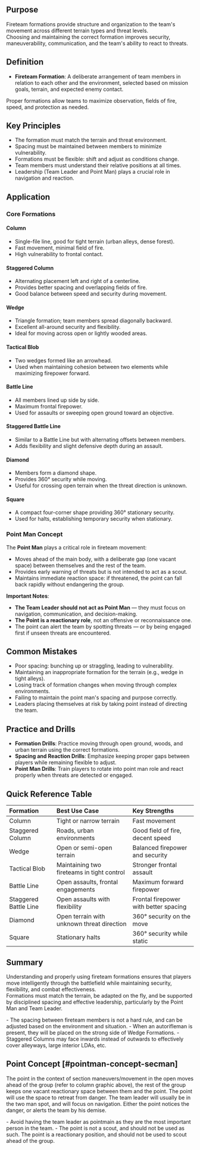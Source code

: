 
## Purpose

Fireteam formations provide structure and organization to the team's movement across different terrain types and threat levels.  
Choosing and maintaining the correct formation improves security, maneuverability, communication, and the team's ability to react to threats.

## Definition

- **Fireteam Formation**: A deliberate arrangement of team members in relation to each other and the environment, selected based on mission goals, terrain, and expected enemy contact.

Proper formations allow teams to maximize observation, fields of fire, speed, and protection as needed.

## Key Principles

- The formation must match the terrain and threat environment.
- Spacing must be maintained between members to minimize vulnerability.
- Formations must be flexible: shift and adjust as conditions change.
- Team members must understand their relative positions at all times.
- Leadership (Team Leader and Point Man) plays a crucial role in navigation and reaction.

## Application

### Core Formations

<FormationsGallery />

#### Column

- Single-file line, good for tight terrain (urban alleys, dense forest).
- Fast movement, minimal field of fire.
- High vulnerability to frontal contact.

#### Staggered Column

- Alternating placement left and right of a centerline.
- Provides better spacing and overlapping fields of fire.
- Good balance between speed and security during movement.

#### Wedge

- Triangle formation; team members spread diagonally backward.
- Excellent all-around security and flexibility.
- Ideal for moving across open or lightly wooded areas.

#### Tactical Blob

- Two wedges formed like an arrowhead.
- Used when maintaining cohesion between two elements while maximizing firepower forward.

#### Battle Line

- All members lined up side by side.
- Maximum frontal firepower.
- Used for assaults or sweeping open ground toward an objective.

#### Staggered Battle Line

- Similar to a Battle Line but with alternating offsets between members.
- Adds flexibility and slight defensive depth during an assault.

#### Diamond

- Members form a diamond shape.
- Provides 360° security while moving.
- Useful for crossing open terrain when the threat direction is unknown.

#### Square

- A compact four-corner shape providing 360° stationary security.
- Used for halts, establishing temporary security when stationary.

### Point Man Concept

The **Point Man** plays a critical role in fireteam movement:

- Moves ahead of the main body, with a deliberate gap (one vacant space) between themselves and the rest of the team.
- Provides early warning of threats but is not intended to act as a scout.
- Maintains immediate reaction space: if threatened, the point can fall back rapidly without endangering the group.

**Important Notes**:

- **The Team Leader should not act as Point Man** — they must focus on navigation, communication, and decision-making.
- **The Point is a reactionary role**, not an offensive or reconnaissance one.
- The point can alert the team by spotting threats — or by being engaged first if unseen threats are encountered.

## Common Mistakes

- Poor spacing: bunching up or straggling, leading to vulnerability.
- Maintaining an inappropriate formation for the terrain (e.g., wedge in tight alleys).
- Losing track of formation changes when moving through complex environments.
- Failing to maintain the point man's spacing and purpose correctly.
- Leaders placing themselves at risk by taking point instead of directing the team.

## Practice and Drills

- **Formation Drills**: Practice moving through open ground, woods, and urban terrain using the correct formations.
- **Spacing and Reaction Drills**: Emphasize keeping proper gaps between players while remaining flexible to adjust.
- **Point Man Drills**: Train players to rotate into point man role and react properly when threats are detected or engaged.

## Quick Reference Table

| Formation             | Best Use Case                              | Key Strengths                         |
| :-------------------- | :----------------------------------------- | :------------------------------------ |
| Column                | Tight or narrow terrain                    | Fast movement                         |
| Staggered Column      | Roads, urban environments                  | Good field of fire, decent speed      |
| Wedge                 | Open or semi-open terrain                  | Balanced firepower and security       |
| Tactical Blob         | Maintaining two fireteams in tight control | Stronger frontal assault              |
| Battle Line           | Open assaults, frontal engagements         | Maximum forward firepower             |
| Staggered Battle Line | Open assaults with flexibility             | Frontal firepower with better spacing |
| Diamond               | Open terrain with unknown threat direction | 360° security on the move             |
| Square                | Stationary halts                           | 360° security while static            |

## Summary

Understanding and properly using fireteam formations ensures that players move intelligently through the battlefield while maintaining security, flexibility, and combat effectiveness.  
Formations must match the terrain, be adapted on the fly, and be supported by disciplined spacing and effective leadership, particularly by the Point Man and Team Leader.

<Callout type='info'>
  - The spacing between fireteam members is not a hard rule, and can be adjusted
  based on the environment and situation. - When an autorifleman is present,
  they will be placed on the strong side of Wedge Formations. - Staggered
  Columns may face inwards instead of outwards to effectively cover alleyways,
  large interior LDAs, etc.
</Callout>

## Point Concept [#pointman-concept-secman]

The point in the context of section maneuvers/movement in the open moves ahead of the group (refer to column graphic above), the rest of the group keeps one vacant reactionary space between them and the point. The point will use the space to retreat from danger. The team leader will usually be in the two man spot, and will focus on navigation. Either the point notices the danger, or alerts the team by his demise.

<Callout type='warning'>
  - Avoid having the team leader as pointmain as they are the most important
  person in the team. - The point is not a scout, and should not be used as
  such. The point is a reactionary position, and should not be used to scout
  ahead of the group.
</Callout>
